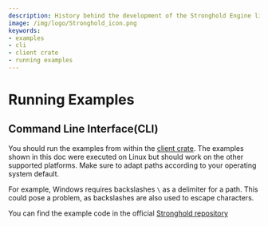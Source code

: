 ```yaml
---
description: History behind the development of the Stronghold Engine library that reflects upon previous revisions and the lessons learnt.
image: /img/logo/Stronghold_icon.png
keywords:
- examples
- cli
- client crate
- running examples
---
```

# Running Examples

## Command Line Interface(CLI)

You should run the examples from within the [client crate](https://github.com/iotaledger/stronghold.rs/tree/dev/client).
The examples shown in this doc were executed on Linux but should work on the other supported platforms. Make sure to
adapt paths according to your operating system default.

For example, Windows requires backslashes `\` as a delimiter for a path. This could pose a problem, as
backslashes are also used to escape characters.

You can find the example code in the official
[Stronghold repository](https://github.com/iotaledger/stronghold.rs/tree/dev/client/examples/cli/main.rs)

